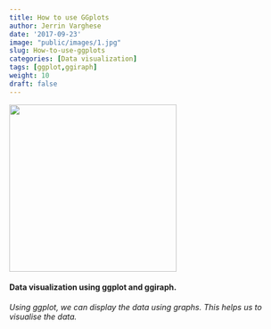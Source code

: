 ```yaml
---
title: How to use GGplots
author: Jerrin Varghese
date: '2017-09-23'
image: "public/images/1.jpg"
slug: How-to-use-ggplots
categories: [Data visualization]
tags: [ggplot,ggiraph]
weight: 10
draft: false
---
```



 <img src="images/2.jpg" width="300"/>
 
#### Data visualization using ggplot and ggiraph.

_Using ggplot, we can display the data using graphs. This helps us to 
visualise the data._

